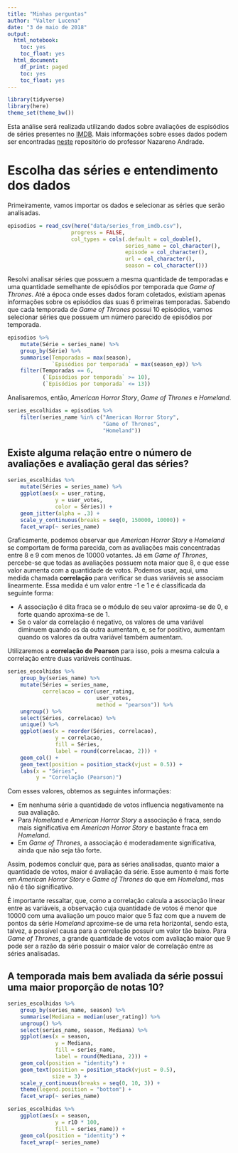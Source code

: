 ```yaml
---
title: "Minhas perguntas"
author: "Valter Lucena"
date: "3 de maio de 2018"
output:
  html_notebook:
    toc: yes
    toc_float: yes
  html_document:
    df_print: paged
    toc: yes
    toc_float: yes
---
```


```r
library(tidyverse)
library(here)
theme_set(theme_bw())
```

Esta análise será realizada utilizando dados sobre avaliações de espisódios de séries presentes no [IMDB](https://www.imdb.com). Mais informações sobre esses dados podem ser encontradas [neste](https://github.com/nazareno/imdb-series) repositório do professor Nazareno Andrade.

# Escolha das séries e entendimento dos dados

Primeiramente, vamos importar os dados e selecionar as séries que serão analisadas.

```r
episodios = read_csv(here("data/series_from_imdb.csv"), 
                    progress = FALSE,
                    col_types = cols(.default = col_double(), 
                                     series_name = col_character(), 
                                     episode = col_character(), 
                                     url = col_character(),
                                     season = col_character()))
```

Resolvi analisar séries que possuem a mesma quantidade de temporadas e uma quantidade semelhante de episódios por temporada que *Game of Thrones*. Até a época onde esses dados foram coletados, existiam apenas informações sobre os episódios das suas 6 primeiras temporadas. Sabendo que cada temporada de *Game of Thrones* possui 10 episódios, vamos selecionar séries que possuem um número parecido de episódios por temporada. 

```r
episodios %>%
    mutate(Série = series_name) %>% 
    group_by(Série) %>% 
    summarise(Temporadas = max(season), 
              `Episódios por temporada` = max(season_ep)) %>% 
    filter(Temporadas == 6, 
           (`Episódios por temporada` >= 10), 
           (`Episódios por temporada` <= 13))
```

Analisaremos, então, *American Horror Story*, *Game of Thrones* e *Homeland*.

```r
series_escolhidas = episodios %>% 
    filter(series_name %in% c("American Horror Story", 
                              "Game of Thrones", 
                              "Homeland"))
```

## Existe alguma relação entre o número de avaliações e avaliação geral das séries?

```r
series_escolhidas %>% 
    mutate(Séries = series_name) %>% 
    ggplot(aes(x = user_rating,
               y = user_votes,
               color = Séries)) +
    geom_jitter(alpha = .3) +
    scale_y_continuous(breaks = seq(0, 150000, 10000)) +
    facet_wrap(~ series_name)
```

Graficamente, podemos observar que *American Horror Story* e *Homeland* se comportam de forma parecida, com as avaliações mais concentradas entre 8 e 9 com menos de 10000 votantes. Já em *Game of Thrones*, percebe-se que todas as avaliações possuem nota maior que 8, e que esse valor aumenta com a quantidade de votos. Podemos usar, aqui, uma medida chamada **correlação** para verificar se duas variáveis se associam linearmente. Essa medida é um valor entre -1 e 1 e é classificada da seguinte forma:

* A associação é dita fraca se o módulo de seu valor aproxima-se de 0, e forte quando aproxima-se de 1.
* Se o valor da correlação é negativo, os valores de uma variável diminuem quando os da outra aumentam, e, se for positivo, aumentam quando os valores da outra variável também aumentam.

Utilizaremos a **correlação de Pearson** para isso, pois a mesma calcula a correlação entre duas variáveis contínuas.

```r

series_escolhidas %>% 
    group_by(series_name) %>% 
    mutate(Séries = series_name,
           correlacao = cor(user_rating, 
                            user_votes,
                            method = "pearson")) %>% 
    ungroup() %>% 
    select(Séries, correlacao) %>% 
    unique() %>% 
    ggplot(aes(x = reorder(Séries, correlacao),
               y = correlacao,
               fill = Séries,
               label = round(correlacao, 2))) +
    geom_col() +
    geom_text(position = position_stack(vjust = 0.5)) +
    labs(x = "Séries",
         y = "Correlação (Pearson)")
```

Com esses valores, obtemos as seguintes informações:

* Em nenhuma série a quantidade de votos influencia negativamente na sua avaliação.
* Para *Homeland* e *American Horror Story* a associação é fraca, sendo mais significativa em *American Horror Story* e bastante fraca em *Homeland*.
* Em *Game of Thrones*, a associação é moderadamente significativa, ainda que não seja tão forte.

Assim, podemos concluir que, para as séries analisadas, quanto maior a quantidade de votos, maior é avaliação da série. Esse aumento é mais forte em *American Horror Story* e *Game of Thrones* do que em *Homeland*, mas não é tão significativo. 

É importante ressaltar, que, como a correlação calcula a associação linear entre as variáveis, a observação cuja quantidade de votos é menor que 10000 com uma avaliação um pouco maior que 5 faz com que a nuvem de pontos da série *Homeland* aproxime-se de uma reta horizontal, sendo esta, talvez, a possível causa para a correlação possuir um valor tão baixo. Para *Game of Thrones*, a grande quantidade de votos com avaliação maior que 9 pode ser a razão da série possuir o maior valor de correlação entre as séries analisadas.

## A temporada mais bem avaliada da série possui uma maior proporção de notas 10?

```r
series_escolhidas %>% 
    group_by(series_name, season) %>% 
    summarise(Mediana = median(user_rating)) %>% 
    ungroup() %>% 
    select(series_name, season, Mediana) %>% 
    ggplot(aes(x = season,
               y = Mediana,
               fill = series_name,
               label = round(Mediana, 2))) +
    geom_col(position = "identity") +
    geom_text(position = position_stack(vjust = 0.5),
              size = 3) +
    scale_y_continuous(breaks = seq(0, 10, 3)) +
    theme(legend.position = "bottom") +
    facet_wrap(~ series_name)

series_escolhidas %>% 
    ggplot(aes(x = season,
               y = r10 * 100,
               fill = series_name)) +
    geom_col(position = "identity") +
    facet_wrap(~ series_name)
```
